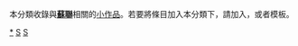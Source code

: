 {{Catnav|頁面分類|历史|各國歷史|俄罗斯历史|苏联}}
{{hiddencat}}
{{WPSS-cat}}
本分類收錄與'''[[蘇聯|蘇聯]]'''相關的[[Wikipedia:小作品|小作品]]。若要將條目加入本分類下，請加入'''{{tl|Soviet-stub}}'''，或者'''{{tl|蘇聯小作品}}'''模板。

[[Category:蘇聯|*]]
[[Category:歐洲歷史小作品|S]]
[[Category:俄羅斯小作品|S]]